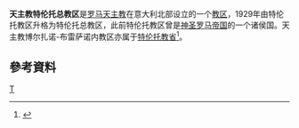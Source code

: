 '''天主教特伦托总教区'''是[[罗马天主教|罗马天主教]]在意大利北部设立的一个[[教区|教区]]，1929年由特伦托教区升格为特伦托总教区，此前特伦托教区曾是[[神圣罗马帝国|神圣罗马帝国]]的一个诸侯国。天主教博尔扎诺-布雷萨诺内教区亦属于[[特伦托教省|特伦托教省]]<ref>{{Cite web |url=http://www.catholic-hierarchy.org/diocese/dtrei.html |title=''Catholic Hierarchy'' page |access-date=2008-10-27 |archive-date=2021-02-27 |archive-url=https://web.archive.org/web/20210227103935/http://catholic-hierarchy.org/diocese/dtrei.html |dead-url=no }}</ref>。

==參考資料==
<div class="references-small">
<references />
</div>

[[Category:意大利天主教教区|T]]
{{意大利天主教教區}}